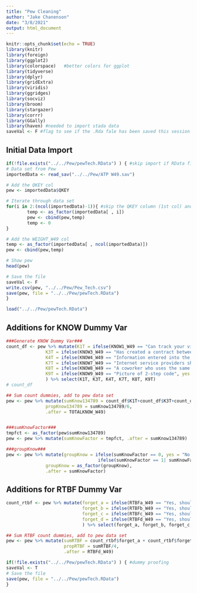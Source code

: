 ```yaml
---
title: "Pew Cleaning"
author: "Jake Chanenson"
date: "3/8/2021"
output: html_document
---
```


```r
knitr::opts_chunk$set(echo = TRUE)
library(knitr)
library(foreign)      
library(ggplot2)      
library(colorspace)   #better colors for ggplot
library(tidyverse)    
library(dplyr)
library(gridExtra)
library(viridis)
library(ggridges)
library(socviz)
library(broom)
library(stargazer)
library(corrr)
library(GGally)
library(haven) #needed to import stada data
saveVal <- F #flag to see if the .Rda fale has been saved this session
```


## Initial Data Import
```r
if(!file.exists("../../Pew/pewTech.RData") ) { #skip import if RData file exists
# Data set from Pew 
importedData <- read_sav("../../Pew/ATP W49.sav")

# Add the QKEY col
pew <- importedData$QKEY

# Iterate through data set
for(i in 2:(ncol(importedData)-1)){ #skip the QKEY column (1st col) and the WEIGHT_W49 col (last col)
        temp <- as_factor(importedData[ , i])
        pew <- cbind(pew,temp)
        temp <- 0
}

# Add the WEIGHT_W49 col
temp <- as_factor(importedData[ , ncol(importedData)])
pew <- cbind(pew,temp)

# Show pew
head(pew)

# Save the file 
saveVal <- F
write.csv(pew, "../../Pew/Pew_Tech.csv")
save(pew, file = "../../Pew/pewTech.RData")
}
```

```r
load("../../Pew/pewTech.RData")
```


## Additions for KNOW Dummy Var
```r
###Generate KNOW Dummy Var###
count_df <- pew %>% mutate(K1T = ifelse(KNOW1_W49 == "Can track your visits and activity on the site", yes = 1, no = 0 ),
               K3T = ifelse(KNOW3_W49 == "Has created a contract between itself and its users about how it will use their data", yes = 1, no = 0),
               K4T = ifelse(KNOW4_W49 == "Information entered into the site is encrypted", yes = 1, no = 0),
               K7T = ifelse(KNOW7_W49 == "Internet service providers should treat all traffic on their networks equally", yes = 1, no = 0),
               K8T = ifelse(KNOW8_W49 == "A coworker who uses the same computer", yes = 1, no = 0),
               K9T = ifelse(KNOW9_W49 == "Picture of 2-step code", yes = 1, no = 0)
               ) %>% select(K1T, K3T, K4T, K7T, K8T, K9T)
# count_df

## Sum count dummies, add to pew data set
pew <- pew %>% mutate(sumKnow134789 = count_df$K1T+count_df$K3T+count_df$K4T+count_df$K7T+count_df$K8T+count_df$K9T,
               propKnow134789 = sumKnow134789/6,
               .after = TOTALKNOW_W49)


###sumKnowFactor###
tmpfct <- as_factor(pew$sumKnow134789)
pew <- pew %>% mutate(sumKnowFactor = tmpfct, .after = sumKnow134789)

###groupKnow###
pew <- pew %>% mutate(groupKnow = ifelse(sumKnowFactor == 0, yes = "No Literacy",
                                   ifelse(sumKnowFactor == 1| sumKnowFactor == 2| sumKnowFactor == 3| sumKnowFactor == 4, yes = "Some Literacy", no = "High Literacy")),
               groupKnow = as_factor(groupKnow),
               .after = sumKnowFactor)
```



## Additions for RTBF Dummy Var
```r
count_rtbf <- pew %>% mutate(forget_a = ifelse(RTBFa_W49 == "Yes, should be able to remove this from online searches", yes = 1, no = 0),
                             forget_b = ifelse(RTBFb_W49 == "Yes, should be able to remove this from online searches", yes = 1, no = 0),
                             forget_c = ifelse(RTBFc_W49 == "Yes, should be able to remove this from online searches", yes = 1, no = 0),
                             forget_d = ifelse(RTBFd_W49 == "Yes, should be able to remove this from online searches", yes = 1, no = 0)
                             ) %>% select(forget_a, forget_b, forget_c, forget_d)

## Sum RTBF count dummies, add to pew data set
pew <- pew %>% mutate(sumRTBF = count_rtbf$forget_a + count_rtbf$forget_b + count_rtbf$forget_c + count_rtbf$forget_d,
                      propRTBF = sumRTBF/4,
                      .after = RTBFd_W49)
```


```r
if(!file.exists("../../Pew/pewTech.RData") ) { #dummy proofing 
saveVal <- T
# Save the file 
save(pew, file = "../../Pew/pewTech.RData")
}
```



